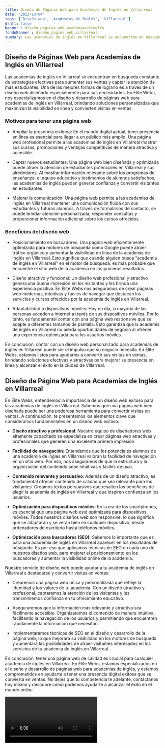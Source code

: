 ```yaml
---
title: Diseño de Páginas Web para Academias de Inglés en Villarreal
date: '2023-10-04'
tags: ['Diseño web', 'Academias de Inglés', 'Villarreal']
draft: false
banner : diseño_paginas_web_academiasdeinglés
fondoBanner : diseño_pagina_web_villarreal
summary: Las academias de inglés en Villarreal se encuentran en búsqueda constante de estrategias efectivas para aumentar sus ventas y captar la atención de más estudiantes. Una de las mejores formas de lograrlo es a través de un diseño web diseñado especialmente para sus necesidades. En Élite Webs, nos especializamos en el diseño y desarrollo de páginas web para academias de inglés en Villarreal, brindando soluciones personalizadas que maximizan la visibilidad en línea y convierten visitas en ventas.
---
```


## Diseño de Páginas Web para Academias de Inglés en Villarreal

Las academias de inglés en Villarreal se encuentran en búsqueda constante de estrategias efectivas para aumentar sus ventas y captar la atención de más estudiantes. Una de las mejores formas de lograrlo es a través de un diseño web diseñado especialmente para sus necesidades. En Élite Webs, nos especializamos en el diseño y desarrollo de páginas web para academias de inglés en Villarreal, brindando soluciones personalizadas que maximizan la visibilidad en línea y convierten visitas en ventas.

### Motivos para tener una página web

- Ampliar la presencia en línea: En el mundo digital actual, tener presencia en línea es esencial para llegar a un público más amplio. Una página web profesional permite a las academias de inglés en Villarreal mostrar sus cursos, promociones y ventajas competitivas de manera atractiva y accesible.

- Captar nuevos estudiantes: Una página web bien diseñada y optimizada puede atraer la atención de estudiantes potenciales en Villarreal y sus alrededores. Al mostrar información relevante sobre los programas de enseñanza, el equipo educativo y testimonios de alumnos satisfechos, las academias de inglés pueden generar confianza y convertir visitantes en estudiantes.

- Mejorar la comunicación: Una página web permite a las academias de inglés en Villarreal mantener una comunicación fluida con sus estudiantes y futuros alumnos. A través de formularios de contacto, se puede brindar atención personalizada, responder consultas y proporcionar información adicional sobre los cursos ofrecidos.

### Beneficios del diseño web

- Posicionamiento en buscadores: Una página web eficientemente optimizada para motores de búsqueda como Google puede atraer tráfico orgánico y aumentar la visibilidad en línea de la academia de inglés en Villarreal. Esto significa que cuando alguien busca "academia de inglés en Villarreal" en el motor de búsqueda, es más probable que encuentre el sitio web de la academia en los primeros resultados.

- Diseño atractivo y funcional: Un diseño web profesional y atractivo genera una buena impresión en los visitantes y les brinda una experiencia positiva. En Élite Webs nos aseguramos de crear páginas web modernas, intuitivas y fáciles de navegar que destacan los servicios y cursos ofrecidos por la academia de inglés en Villarreal.

- Adaptabilidad a dispositivos móviles: Hoy en día, la mayoría de las personas acceden a internet a través de sus dispositivos móviles. Por lo tanto, es fundamental contar con una página web responsive que se adapte a diferentes tamaños de pantalla. Esto garantiza que la academia de inglés en Villarreal no pierda oportunidades de negocio al ofrecer una experiencia optimizada para los usuarios móviles.

En conclusión, contar con un diseño web personalizado para academias de inglés en Villarreal puede ser el impulso que su negocio necesita. En Élite Webs, estamos listos para ayudarles a convertir sus visitas en ventas, brindando soluciones efectivas y atractivas para mejorar su presencia en línea y alcanzar el éxito en la ciudad de Villarreal.

<GifSeo />

<Cta />

## Diseño de Página Web para Academias de Inglés en Villarreal

En Élite Webs, entendemos la importancia de un diseño web exitoso para las academias de inglés en Villarreal. Sabemos que una página web bien diseñada puede ser una poderosa herramienta para convertir visitas en ventas. A continuación, te presentamos los elementos clave que consideramos fundamentales en un diseño web exitoso:

- **Diseño atractivo y profesional**: Nuestro equipo de diseñadores web altamente capacitado se especializa en crear páginas web atractivas y profesionales que generen una excelente primera impresión.

- **Facilidad de navegación**: Entendemos que los potenciales alumnos de una academia de inglés en Villarreal valoran la facilidad de navegación en un sitio web. Por eso, nos aseguramos de que la estructura y la organización del contenido sean intuitivas y fáciles de usar.

- **Contenido relevante y persuasivo**: Además de un diseño atractivo, es fundamental ofrecer contenido de calidad que sea relevante para los visitantes. Creamos textos persuasivos que resalten los beneficios de elegir la academia de inglés en Villarreal y que inspiren confianza en los usuarios.

- **Optimización para dispositivos móviles**: En la era de los smartphones, es esencial que una página web esté optimizada para dispositivos móviles. Todos nuestros diseños web son responsive, lo que significa que se adaptarán y se verán bien en cualquier dispositivo, desde ordenadores de escritorio hasta teléfonos móviles.

- **Optimización para buscadores (SEO)**: Sabemos lo importante que es para una academia de inglés en Villarreal aparecer en los resultados de búsqueda. Es por eso que aplicamos técnicas de SEO en cada uno de nuestros diseños web, para mejorar el posicionamiento en los buscadores y aumentar la visibilidad online de la academia.

Nuestro servicio de diseño web puede ayudar a tu academia de inglés en Villarreal a destacarse y convertir visitas en ventas:

- Crearemos una página web única y personalizada que refleje la identidad y los valores de tu academia. Con un diseño atractivo y profesional, captaremos la atención de los visitantes y les transmitiremos confianza en tu ofrecimiento educativo.

- Aseguraremos que la información más relevante y atractiva sea fácilmente accesible. Organizaremos el contenido de manera intuitiva, facilitando la navegación de los usuarios y permitiendo que encuentren rápidamente la información que necesitan.

- Implementaremos técnicas de SEO en el diseño y desarrollo de la página web, lo que mejorará su visibilidad en los motores de búsqueda y aumentará las posibilidades de atraer visitantes interesados en los servicios de tu academia de inglés en Villarreal.

En conclusión, tener una página web de calidad es crucial para cualquier academia de inglés en Villarreal. En Élite Webs, estamos especializados en el diseño y desarrollo de páginas web para academias de inglés, y estamos comprometidos en ayudarte a tener una presencia digital exitosa que se convierta en ventas. No dejes que tu competencia te adelante, contáctanos hoy mismo y descubre cómo podemos ayudarte a alcanzar el éxito en el mundo online.

<Video />

<CtaBot job='Academias de Inglés' city='Villarreal'/>

<Gmaps query='Villarreal+españa+maps' />